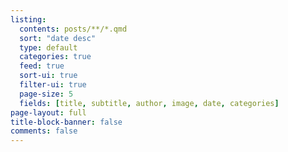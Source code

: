 ```yaml
---
listing:
  contents: posts/**/*.qmd
  sort: "date desc"
  type: default
  categories: true
  feed: true
  sort-ui: true
  filter-ui: true
  page-size: 5
  fields: [title, subtitle, author, image, date, categories]
page-layout: full
title-block-banner: false
comments: false
---
```

